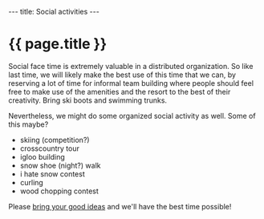 ---
title: Social activities
---

= {{ page.title }} =

Social face time is extremely valuable in a distributed organization. So like last time, we will likely make the best use of this time that we can, by reserving a lot of time for informal team building where people should feel free to make use of the amenities and the resort to the best of their creativity. Bring ski boots and swimming trunks.

Nevertheless, we might do some organized social activity as well. Some of this maybe?
* skiing (competition?)
* crosscountry tour
* igloo building
* snow shoe (night?) walk
* i hate snow contest
* curling
* wood chopping contest

Please [[mailto:thomas.roblitz@usit.uio.no|bring your good ideas]] and we'll have the best time possible!
